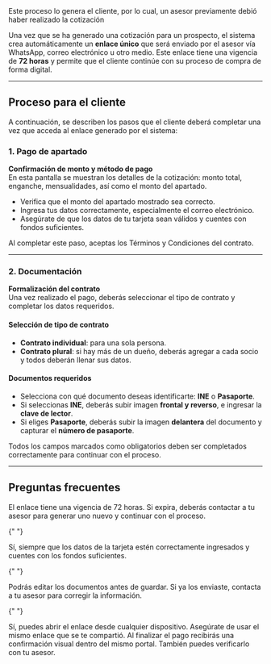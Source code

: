 <Note>
  Este proceso lo genera el cliente, por lo cual, un asesor previamente debió
  haber realizado la cotización
</Note>

Una vez que se ha generado una cotización para un prospecto, el sistema crea automáticamente un **enlace único** que será enviado por el asesor vía WhatsApp, correo electrónico u otro medio. Este enlace tiene una vigencia de **72 horas** y permite que el cliente continúe con su proceso de compra de forma digital.

---

## Proceso para el cliente

A continuación, se describen los pasos que el cliente deberá completar una vez que acceda al enlace generado por el sistema:

### 1. Pago de apartado

<Card>
  <b>Confirmación de monto y método de pago</b>
  <br />
  En esta pantalla se muestran los detalles de la cotización: monto total,
  enganche, mensualidades, así como el monto del apartado.
</Card>

- Verifica que el monto del apartado mostrado sea correcto.
- Ingresa tus datos correctamente, especialmente el correo electrónico.
- Asegúrate de que los datos de tu tarjeta sean válidos y cuentes con fondos suficientes.

<Note>
  Al completar este paso, aceptas los Términos y Condiciones del contrato.
</Note>

---

### 2. Documentación

<Card>
  <b>Formalización del contrato</b>
  <br />
  Una vez realizado el pago, deberás seleccionar el tipo de contrato y completar
  los datos requeridos.
</Card>

#### Selección de tipo de contrato

- **Contrato individual**: para una sola persona.
- **Contrato plural**: si hay más de un dueño, deberás agregar a cada socio y todos deberán llenar sus datos.

#### Documentos requeridos

- Selecciona con qué documento deseas identificarte: **INE** o **Pasaporte**.
- Si seleccionas **INE**, deberás subir imagen **frontal y reverso**, e ingresar la **clave de lector**.
- Si eliges **Pasaporte**, deberás subir la imagen **delantera** del documento y capturar el **número de pasaporte**.

<Note>
  Todos los campos marcados como obligatorios deben ser completados
  correctamente para continuar con el proceso.
</Note>

---

## Preguntas frecuentes

<AccordionGroup>
  <Accordion title="¿Qué pasa si el enlace caduca?">
    El enlace tiene una vigencia de 72 horas. Si expira, deberás contactar a tu asesor para generar uno nuevo y continuar con el proceso.
  </Accordion>

{" "}

<Accordion title="¿Puedo realizar el pago del apartado con otra tarjeta?">
  Sí, siempre que los datos de la tarjeta estén correctamente ingresados y
  cuentes con los fondos suficientes.
</Accordion>

{" "}

<Accordion title="¿Qué sucede si me equivoco al subir mis documentos?">
  Podrás editar los documentos antes de guardar. Si ya los enviaste, contacta a
  tu asesor para corregir la información.
</Accordion>

{" "}

<Accordion title="¿Puedo continuar el proceso en otro dispositivo?">
  Sí, puedes abrir el enlace desde cualquier dispositivo. Asegúrate de usar el
  mismo enlace que se te compartió.
</Accordion>

  <Accordion title="¿Cómo sé que mi pago fue exitoso?">
    Al finalizar el pago recibirás una confirmación visual dentro del mismo portal. También puedes verificarlo con tu asesor.
  </Accordion>
</AccordionGroup>
